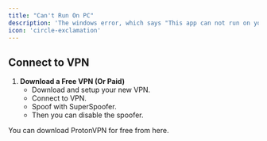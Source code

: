```yaml
---
title: "Can't Run On PC"
description: 'The windows error, which says "This app can not run on your PC" is due to Internet blocking bytes from our servers.'
icon: 'circle-exclamation'
---
```


## Connect to VPN

1. **Download a Free VPN (Or Paid)**
    - Download and setup your new VPN.
    - Connect to VPN.
    - Spoof with SuperSpoofer.
    - Then you can disable the spoofer.

<CardGroup cols={1}>
  <Card
    title="Download ProtonVPN"
    icon="link"
    href="https://protonvpn.com/"
  >
    You can download ProtonVPN for free from here.
  </Card>
</CardGroup>